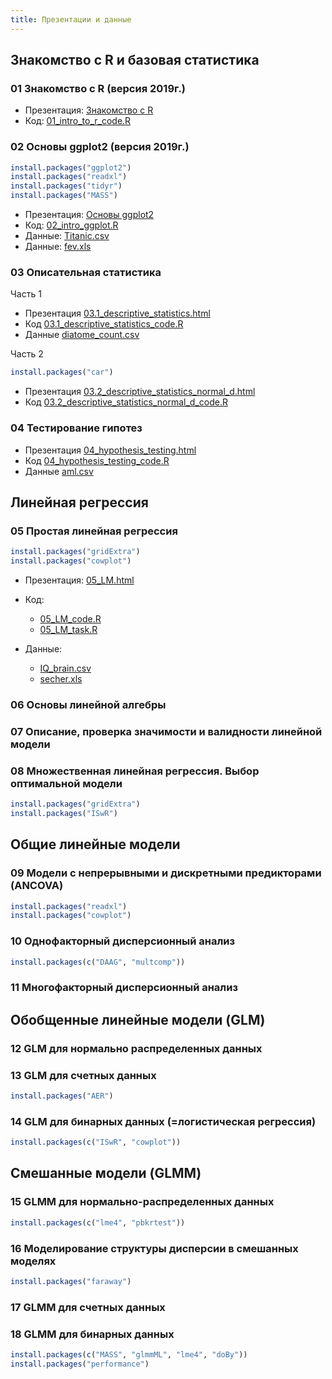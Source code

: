 ```yaml
---
title: Презентации и данные
---
```


## Знакомство с R и базовая статистика

### 01 Знакомство с R (версия 2019г.)

- Презентация: [Знакомство с R](01_intro_to_r.html)
- Код: [01_intro_to_r_code.R](01_intro_to_r_code.R)

### 02 Основы ggplot2  (версия 2019г.)

```r
install.packages("ggplot2")
install.packages("readxl")
install.packages("tidyr")
install.packages("MASS")
```

- Презентация: [Основы ggplot2](02_intro_ggplot.html)
- Код: [02_intro_ggplot.R](02_intro_ggplot.R)
- Данные: [Titanic.csv](data/Titanic.csv)
- Данные: [fev.xls](data/fev.xls)

### 03 Описательная статистика

Часть 1

- Презентация [03.1_descriptive_statistics.html](03.1_descriptive_statistics.html)
- Код [03.1_descriptive_statistics_code.R](03.1_descriptive_statistics_code.R)
- Данные [diatome_count.csv](data/diatome_count.csv)

Часть 2

```r
install.packages("car")
```

- Презентация [03.2_descriptive_statistics_normal_d.html](03.2_descriptive_statistics_normal_d.html)
- Код [03.2_descriptive_statistics_normal_d_code.R](03.2_descriptive_statistics_normal_d_code.R)

### 04 Тестирование гипотез

- Презентация [04_hypothesis_testing.html](04_hypothesis_testing.html)
- Код [04_hypothesis_testing_code.R](04_hypothesis_testing_code.R)
- Данные [aml.csv](data/aml.csv)

## Линейная регрессия

### 05 Простая линейная регрессия

```r
install.packages("gridExtra")
install.packages("cowplot")
```


- Презентация: [05_LM.html](05_LM.html)

- Код:
    + [05_LM_code.R](05_LM_code.R)
    + [05_LM_task.R](05_LM_task.R)
- Данные:
    + [IQ_brain.csv](data/IQ_brain.csv)
    + [secher.xls](data/secher.xls)


### 06 Основы линейной алгебры

<!-- - Презентация: [06_Introduction_to_linear_algebra.html](06_intro_to_linear_algebra.html) -->
<!-- - Код: [06_Introduction_to_linear_algebra_code.R](06_intro_to_linear_algebra_code.R) -->

### 07 Описание, проверка значимости и валидности линейной модели

<!-- - Презентация: -->
<!--     + Часть 1 [07.1_model_description.html](07.1_model_description.html) -->
<!--     + Часть 2 [07.2_model_validation.html](07.2_model_validation.html) -->

<!-- - Код: -->
<!--     + [07.1_model_description_code.R](07.1_model_description_code.R) -->
<!--     + [07.1_task_assumptions_catsM.R](07.1_task_assumptions_catsM.R) -->
<!--     + [07.1_task_assumptions_GAG.R](07.1_task_assumptions_GAG.R) -->
<!--     + [07.2_model_validation_code.R](07.2_model_validation_code.R) -->
<!-- - Данные: -->
<!--     + [IQ_brain.csv](data/IQ_brain.csv) -->
<!--     + [catsM.xlsx](data/catsM.xlsx) -->
<!--     + [GAGurine.xlsx](data/GAGurine.xlsx) -->
<!--     + [orly_owl_Lin_4p_5_flat.txt](data/orly_owl_Lin_4p_5_flat.txt) -->

### 08 Множественная линейная регрессия. Выбор оптимальной модели

<!-- Часть 1. Множественная линейная регрессия -->

```r
install.packages("gridExtra")
install.packages("ISwR")
```

<!-- - Презентация: [08.1_multiple_LM.html](08.1_multiple_LM.html) -->

<!-- - Код: [08.1_multiple_LM_code.R](08.1_multiple_LM_code.R) -->
<!-- - Данные: [loyn.csv](data/loyn.csv) -->

<!-- Часть 2. Выбор оптимальной модели -->

<!-- - Презентация: [08.2_model_selection.html](08.2_model_selection.html) -->

<!-- - Код: [08.2_model_selection_code.R](08.2_model_selection_code.R) -->
<!-- - Данные: [loyn.csv](data/loyn.csv) -->

## Общие линейные модели

### 09 Модели с непрерывными и дискретными предикторами (ANCOVA)

```r
install.packages("readxl")
install.packages("cowplot")
```

<!-- Часть 1. Модели с разными значениями отрезка для групп -->

<!-- - Презентация: [09.1_LM_with_continuous_and_discrete_predictors_2.html](09.1_LM_with_continuous_and_discrete_predictors_2.html) -->
<!-- - Код: [09.1_LM_with_continuous_and_discrete_predictors_code.R](09.1_LM_with_continuous_and_discrete_predictors_code_2.R) -->
<!-- - Код: [09.1_LM_with_continuous_and_discrete_predictors_code_ANCOVA.R](09.1_LM_with_continuous_and_discrete_predictors_code_ANCOVA.R) -->
<!-- - Данные: -->
<!--     + [goats.xlsx](data/goats.xlsx) -->
<!--     + [tlc.csv](data/tlc.csv) -->
<!--     + [Puromycin.xlsx](data/Puromycin.xlsx) -->
<!--     + [birthwt.csv](data/birthwt.csv) -->

<!-- Часть 2. Модели с разными значениями угла наклона для групп -->

<!-- - Презентация: [09.2_LM_with_continuous_and_discrete_predictors_interactions.html](09.2_LM_with_continuous_and_discrete_predictors_interactions.html) -->
<!-- - Код: -->
<!--     + [09.2_LM_with_continuous_and_discrete_predictors_interactions.R](09.2_LM_with_continuous_and_discrete_predictors_interactions.R) -->
<!--     + [09.2_LM_with_continuous_and_discrete_predictors_Practicum_without_solution.R](09.2_LM_with_continuous_and_discrete_predictors_Practicum_without_solution.R) -->
<!-- - Данные: -->
<!--     + [loyn.csv](data/loyn.csv) -->
<!--     + [birthwt.csv](data/birthwt.csv) -->


### 10 Однофакторный дисперсионный анализ

```r
install.packages(c("DAAG", "multcomp"))
```

<!-- - Презентация: [10_anova.pdf](10_anova.pdf) -->
<!-- - Код: -->
<!--     + [10_anova_code.R](10_anova_code.R) -->
<!--     + [10_anova_practice_chicks.R](10_anova_practice_chicks.R) -->
<!--     + [10_anova_practice_tomato.R](10_anova_practice_tomato.R) -->
<!-- - Данные: -->
<!--     + [chickwts.csv](data/chickwts.csv) -->
<!--     + [tomato.csv](data/tomato.csv) -->

### 11 Многофакторный дисперсионный анализ

<!-- - Презентация: [11_two-way_anova_and_interactions.pdf](11_two-way_anova_and_interactions.pdf) -->
<!-- - Код: -->
<!--     + [11_two-way_anova_and_interactions_code.R](11_two-way_anova_and_interactions_code.R) -->
<!--     + [11_two-way_anova_practice_ants.R](11_two-way_anova_practice_ants.R) -->
<!--     + [11_two-way_anova_practice_rice.R](11_two-way_anova_practice_rice.R) -->
<!-- - Данные: -->
<!--     + [hall.csv](data/hall.csv) -->


## Обобщенные линейные модели (GLM)

### 12 GLM для нормально распределенных данных

<!-- - Презентация: [12_GLM_gaussian.pdf](12_GLM_gaussian.pdf) -->
<!-- - Код:  -->
<!--     + [12_GLM_gaussian_code.R](12_GLM_gaussian_code.R) -->
<!--     + [12_GLM_gaussian_practice_birds.R](12_GLM_gaussian_practice_birds.R) -->
<!--     + [12_GLM_gaussian_practice_cystfibr.R](12_GLM_gaussian_practice_cystfibr.R) -->

### 13 GLM для счетных данных

```r
install.packages("AER")
```

<!-- - Презентация: [13_GLM_count.pdf](13_GLM_count.pdf) -->
<!-- - Код: [13_GLM_count_code.R](13_GLM_count_code.R) -->
<!-- - Данные: [Pollinators_Montero-Castano, Vila, 2015.xlsx](data/Pollinators_Montero-Castano, Vila, 2015.xlsx) -->
<!-- - Код задания: [13_GLM_count_practice.R](13_GLM_count_practice.R) -->
<!-- - Примерное решение: -->
<!-- [13_GLM_count_practice_solution.R](13_GLM_count_practice_solution.R) -->

### 14 GLM для бинарных данных (=логистическая регрессия)

```r
install.packages(c("ISwR", "cowplot"))
```

<!-- - Презентация: [14_GLM_binary.pdf](14_GLM_binary.pdf) -->
<!-- - Код: [14_GLM_binary_code.R](14_GLM_binary_code.R) -->
<!-- - Данные: -->
<!--     + [aster_mussel.csv](data/aster_mussel.csv) -->
<!--     + [polis.csv](data/polis.csv) -->
<!--     + [ICU.csv](data/ICU.csv) -->


## Смешанные модели (GLMM)

### 15 GLMM для нормально-распределенных данных

```r
install.packages(c("lme4", "pbkrtest"))
```

<!-- - Презентация: -->
<!--     + [15.1_GLMM_gaussian_random_intercept_slope.pdf](15.1_GLMM_gaussian_random_intercept_slope.pdf) -->
<!--     + [15.2_GLMM_gaussian_nested.pdf](15.2_GLMM_gaussian_nested.pdf) -->
<!-- - Код: -->
<!--     + [15.1_GLMM_gaussian_random_intercept_slope_code.R](15.1_GLMM_gaussian_random_intercept_slope_code.R) -->
<!--     + [15.2_GLMM_gaussian_nested_code.R](15.2_GLMM_gaussian_nested_code.R) -->
<!-- - Данные: [Grazing_native_plants_Gennet_et_al._2017_S1.xlsx](data/Grazing_native_plants_Gennet_et_al._2017_S1.xlsx) -->
<!-- - Задание: -->
<!--     + Код: [15.GLMM_gaussian_choccake_practice.R](15.GLMM_gaussian_choccake_practice.R) -->
<!--     + Данные: [choccake.csv](data/choccake.csv) -->
<!--     + Решение (частичное): [15.GLMM_gaussian_choccake_solution.R](15.GLMM_gaussian_choccake_solution.R) -->
<!-- - Демонстрация LRT при помощи бутстрепа: [15.1_GLMM_gaussian_bootstrap_demo_sleepstudy.R](15.1_GLMM_gaussian_bootstrap_demo_sleepstudy.R) -->


### 16 Моделирование структуры дисперсии в смешанных моделях

<!-- - Презентация: [16_variance_structure.pdf](16_variance_structure.pdf) -->
<!-- - Код: [16_variance_structure_code.R](16_variance_structure_code.R) -->
<!-- - Код: [16_variance_structure_code_practice.R](16_variance_structure_code_practice.R) -->
<!-- - Данные: -->
<!--     + [mussel_juv_ad.csv](data/mussel_juv_ad.csv) -->

```r
install.packages("faraway")
```

### 17 GLMM для счетных данных

<!-- - Презентация: [17_GLMM_count.html](17_GLMM_count.html) -->

<!-- - Код: -->
<!--     + [17_GLMM_count_code.R](17_GLMM_count_code.R) -->
<!--     + Задание [17_GLMM_count_Ants_practice.R](17_GLMM_count_Ants_practice.R) -->
<!--     + Решение [17_GLMM_count_Ants_practice_solution.R](17_GLMM_count_Ants_practice_solution.R) -->

<!-- - Данные: -->
<!--     + [Roulin_Bersier_2007_Owls.csv](data/Roulin_Bersier_2007_Owls.csv) -->
<!--     + [Morris_2015_Ants.xlsx](data/Morris_2015_Ants.xlsx) -->

### 18 GLMM для бинарных данных

```r
install.packages(c("MASS", "glmmML", "lme4", "doBy"))
install.packages("performance")
```

<!-- - Презентация: [18_GLMM_binary.pdf](18_GLMM_binary.pdf) -->

<!-- - Код: [18_GLMM_binary_code.R](18_GLMM_binary_code.R) -->
<!-- - Данные: -->
<!--     + [aster_mussel_full.csv](data/aster_mussel_full.csv) -->
<!--     + [aster_mussel.csv](data/aster_mussel.csv) -->
<!--     + [myt_gen_morph.csv](data/myt_gen_morph.csv) -->
<!--     + [Yakovis2.csv](data/Yakovis2.csv) -->

